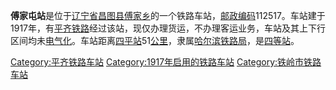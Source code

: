 {{noteTA
|1=zh-cn:始发车次; zh-hk:列車班次;
|2=zh-cn:车次; zh-hk:班次;
}}
{{Infobox China railway station 
|车站名称 = 傅家屯站
|车站名称拼音 = 
|车站地址 = [[辽宁省|辽宁省]][[昌图县|昌图县]]
|归属 = [[哈尔滨铁路局|哈尔滨铁路局]]
|车站等级 = [[四等站_(中铁)|四等站]]
|线路 = [[平齐铁路|平齐铁路]]
}}
'''傅家屯站'''是位于[[辽宁省|辽宁省]][[昌图县|昌图县]][[傅家乡|傅家乡]]的一个铁路车站，[[邮政编码|邮政编码]]112517。车站建于1917年，有[[平齐铁路|平齐铁路]]经过该站，现仅办理货运，不办理客运业务，车站及其上下行区间均未[[电气化|电气化]]。车站距离[[四平站|四平站]]51[[公里|公里]]，隶属[[哈尔滨铁路局|哈尔滨铁路局]]，是[[四等站_(中铁)|四等站]]。

{{start rail box}}
{{s-inop|[[黑城子站|黑城子站]]}}
{{s-line|[[平齐铁路|平齐铁路]]}}
{{s-inop|[[海丰站|海丰站]]}}
{{end box}}
{{平齐铁路}}
{{铁路车站小作品}}
{{辽宁小作品}}

[[Category:平齐铁路车站|Category:平齐铁路车站]]
[[Category:1917年启用的铁路车站|Category:1917年启用的铁路车站]]
[[Category:铁岭市铁路车站|Category:铁岭市铁路车站]]